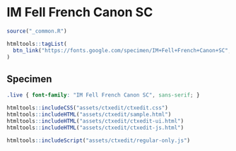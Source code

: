 # IM Fell French Canon SC

```r
source("_common.R")
```

```r
htmltools::tagList(
  btn_link("https://fonts.google.com/specimen/IM+Fell+French+Canon+SC", "Google Fonts")
)
```

## Specimen

<link rel="preconnect" href="https://fonts.googleapis.com">
<link rel="preconnect" href="https://fonts.gstatic.com" crossorigin>
<link href="https://fonts.googleapis.com/css2?family=IM+Fell+French+Canon+SC&display=swap" rel="stylesheet">

```css
.live { font-family: "IM Fell French Canon SC", sans-serif; }
```

```r
htmltools::includeCSS("assets/ctxedit/ctxedit.css")
htmltools::includeHTML("assets/ctxedit/sample.html")
htmltools::includeHTML("assets/ctxedit/ctxedit-ui.html")
htmltools::includeHTML("assets/ctxedit/ctxedit-js.html")
```

```r
htmltools::includeScript("assets/ctxedit/regular-only.js")
```
